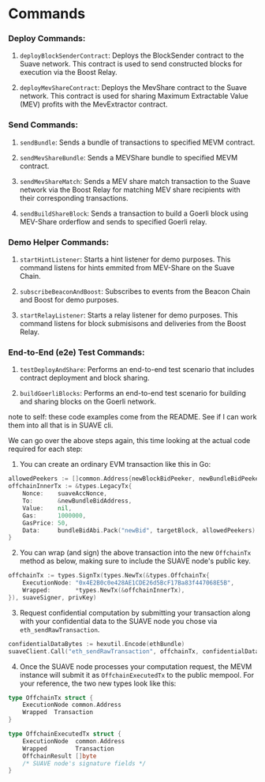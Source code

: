# Commands

### Deploy Commands:

1. `deployBlockSenderContract`: Deploys the BlockSender contract to the Suave network. This contract is used to send constructed blocks for execution via the Boost Relay.

2. `deployMevShareContract`: Deploys the MevShare contract to the Suave network. This contract is used for sharing Maximum Extractable Value (MEV) profits with the MevExtractor contract.

### Send Commands:

1. `sendBundle`: Sends a bundle of transactions to specified MEVM contract.

2. `sendMevShareBundle`: Sends a MEVShare bundle to specified MEVM contract.

3. `sendMevShareMatch`: Sends a MEV share match transaction to the Suave network via the Boost Relay for matching MEV share recipients with their corresponding transactions.

4. `sendBuildShareBlock`: Sends a transaction to build a Goerli block using MEV-Share orderflow and sends to specified Goerli relay.

### Demo Helper Commands:

1. `startHintListener`: Starts a hint listener for demo purposes. This command listens for hints emmited from MEV-Share on the Suave Chain.

2. `subscribeBeaconAndBoost`: Subscribes to events from the Beacon Chain and Boost for demo purposes.

3. `startRelayListener`: Starts a relay listener for demo purposes. This command listens for block submisisons and deliveries from the Boost Relay.

### End-to-End (e2e) Test Commands:

1. `testDeployAndShare`: Performs an end-to-end test scenario that includes contract deployment and block sharing.

2. `buildGoerliBlocks`: Performs an end-to-end test scenario for building and sharing blocks on the Goerli network.









note to self: these code examples come from the README. See if I can work them into all that is in SUAVE cli.

We can go over the above steps again, this time looking at the actual code required for each step:

1. You can create an ordinary EVM transaction like this in Go:

```go
allowedPeekers := []common.Address{newBlockBidPeeker, newBundleBidPeeker, buildEthBlockPeeker} // express which contracts should have access to your data (by their addresses)
offchainInnerTx := &types.LegacyTx{
    Nonce:    suaveAccNonce,
    To:       &newBundleBidAddress,
    Value:    nil,
    Gas:      1000000,
    GasPrice: 50,
    Data:     bundleBidAbi.Pack("newBid", targetBlock, allowedPeekers)
}
```

2. You can wrap (and sign) the above transaction into the new `OffchainTx` method as below, making sure to include the SUAVE node's public key.

```go
offchainTx := types.SignTx(types.NewTx(&types.OffchainTx{
    ExecutionNode: "0x4E2B0c0e428AE1CDE26d5BcF17Ba83f447068E5B",
    Wrapped:       *types.NewTx(&offchainInnerTx),
}), suaveSigner, privKey)
```

3. Request confidential computation by submitting your transaction along with your confidential data to the SUAVE node you chose via `eth_sendRawTransaction`.

```go
confidentialDataBytes := hexutil.Encode(ethBundle)
suaveClient.Call("eth_sendRawTransaction", offchainTx, confidentialDataBytes)
```

4. Once the SUAVE node processes your computation request, the MEVM instance will submit it as `OffchainExecutedTx` to the public mempool. For your reference, the two new types look like this:

```go
type OffchainTx struct {
    ExecutionNode common.Address
    Wrapped  Transaction
}
```

```go
type OffchainExecutedTx struct {
    ExecutionNode  common.Address
    Wrapped        Transaction
    OffchainResult []byte
    /* SUAVE node's signature fields */
}
```